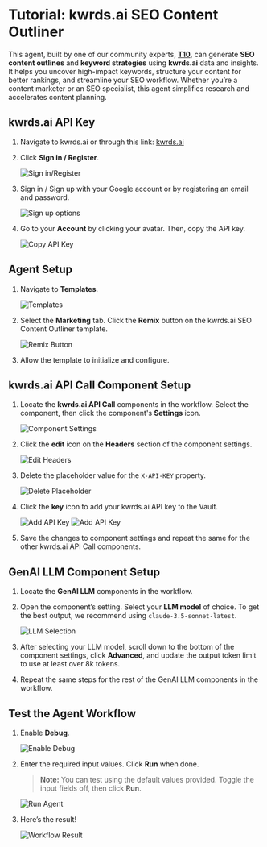 # Tutorial: kwrds.ai SEO Content Outliner

This agent, built by one of our community experts, **[T10](https://t10.de/en/services/ai-agents/)**, can generate **SEO content outlines** and **keyword strategies** using **kwrds.ai** data and insights. It helps you uncover high-impact keywords, structure your content for better rankings, and streamline your SEO workflow. Whether you’re a content marketer or an SEO specialist, this agent simplifies research and accelerates content planning.

<YouTube videoId="IdakDNPxpno" title="SmythOS - kwrds.ai SEO Content Outliner" />

## kwrds.ai API Key

1. Navigate to kwrds.ai or through this link:  [kwrds.ai](https://kwrds.ai/affiliate?linkId=lp_790671&sourceId=t10&tenantId=kwrdsai)

2. Click **Sign in / Register**.

   <Image src="/img/kwrdsai_seo_content_outliner_agent/img_1.png" alt="Sign in/Register" />

3. Sign in / Sign up with your Google account or by registering an email and password.

   <Image src="/img/kwrdsai_seo_content_outliner_agent/img_2.png" alt="Sign up options" />
4. Go to your **Account** by clicking your avatar. Then, copy the API key.

   <Image src="/img/kwrdsai_seo_content_outliner_agent/img_3.png" alt="Copy API Key" />
   
## Agent Setup

1. Navigate to **Templates**.

   <Image src="/img/kwrdsai_seo_content_outliner_agent/img_4.png" alt="Templates" />
2. Select the **Marketing** tab. Click the **Remix** button on the kwrds.ai SEO Content Outliner template.

   <Image src="/img/kwrdsai_seo_content_outliner_agent/img_5.png" alt="Remix Button" />
3. Allow the template to initialize and configure.

## kwrds.ai API Call Component Setup

1. Locate the **kwrds.ai API Call** components in the workflow. Select the component, then click the component's **Settings** icon.

   <Image src="/img/kwrdsai_seo_content_outliner_agent/img_6.png" alt="Component Settings" />
2. Click the **edit** icon on the **Headers** section of the component settings.

   <Image src="/img/kwrdsai_seo_content_outliner_agent/img_7.png" alt="Edit Headers" />
3. Delete the placeholder value for the `X-API-KEY` property.

   <Image src="/img/kwrdsai_seo_content_outliner_agent/img_8.png" alt="Delete Placeholder" />
4. Click the **key** icon to add your kwrds.ai API key to the Vault.

   <Image src="/img/kwrdsai_seo_content_outliner_agent/img_9.png" alt="Add API Key" />
      <Image src="/img/kwrdsai_seo_content_outliner_agent/img_10.png" alt="Add API Key" />
5. Save the changes to component settings and repeat the same for the other kwrds.ai API Call components.

## GenAI LLM Component Setup

1. Locate the **GenAI LLM** components in the workflow.
2. Open the component’s setting. Select your **LLM model** of choice. To get the best output, we recommend using `claude-3.5-sonnet-latest`.

   <Image src="/img/kwrdsai_seo_content_outliner_agent/img_11.png" alt="LLM Selection" />
3. After selecting your LLM model, scroll down to the bottom of the component settings, click **Advanced**, and update the output token limit to use at least over 8k tokens.
4. Repeat the same steps for the rest of the GenAI LLM components in the workflow.

## Test the Agent Workflow

1. Enable **Debug**.

   <Image src="/img/kwrdsai_seo_content_outliner_agent/img_12.png" alt="Enable Debug" />
2. Enter the required input values. Click **Run** when done.

   > **Note:** You can test using the default values provided. Toggle the input fields off, then click **Run**.

   <Image src="/img/kwrdsai_seo_content_outliner_agent/img_13.png" alt="Run Agent" />
3. Here’s the result!

   <Image src="/img/kwrdsai_seo_content_outliner_agent/img_14.png" alt="Workflow Result" />